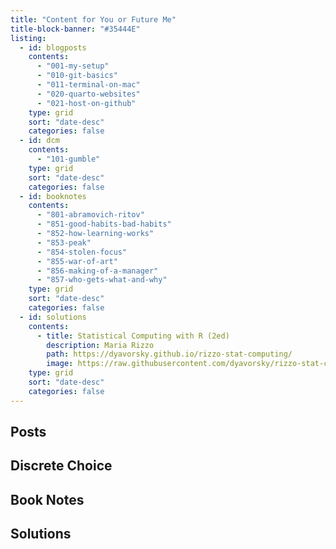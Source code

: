 ```yaml
---
title: "Content for You or Future Me"
title-block-banner: "#35444E"
listing: 
  - id: blogposts
    contents: 
      - "001-my-setup" 
      - "010-git-basics" 
      - "011-terminal-on-mac"
      - "020-quarto-websites" 
      - "021-host-on-github"
    type: grid 
    sort: "date-desc"
    categories: false
  - id: dcm
    contents: 
      - "101-gumble"
    type: grid
    sort: "date-desc"
    categories: false
  - id: booknotes
    contents:
      - "801-abramovich-ritov" 
      - "851-good-habits-bad-habits"
      - "852-how-learning-works"
      - "853-peak"
      - "854-stolen-focus"
      - "855-war-of-art"
      - "856-making-of-a-manager"
      - "857-who-gets-what-and-why"
    type: grid
    sort: "date-desc"
    categories: false
  - id: solutions
    contents:
      - title: Statistical Computing with R (2ed)
        description: Maria Rizzo
        path: https://dyavorsky.github.io/rizzo-stat-computing/
        image: https://raw.githubusercontent.com/dyavorsky/rizzo-stat-computing/refs/heads/main/cover.webp
    type: grid
    sort: "date-desc"
    categories: false
---
```


## Posts

:::{#blogposts}
:::


## Discrete Choice

:::{#dcm}
:::


## Book Notes

:::{#booknotes}
:::


## Solutions

:::{#solutions}
:::
